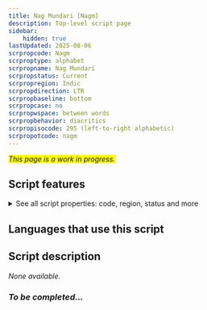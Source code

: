 ```yaml
---
title: Nag Mundari [Nagm]
description: Top-level script page
sidebar:
    hidden: true
lastUpdated: 2025-08-06
scrpropcode: Nagm
scrproptype: alphabet
scrpropname: Nag Mundari
scrpropstatus: Current
scrpropregion: Indic
scrpropdirection: LTR
scrpropbaseline: bottom
scrpropcase: no
scrpropwspace: between words
scrpropbehavior: diacritics
scrpropisocode: 295 (left-to-right alphabetic)
scrpropotcode: nagm
---
```


<span style='background-color:yellow'>_This page is a work in progress._</span>


## Script features

<details>
<summary> See all script properties: code, region, status and more</summary>
<ScriptInfo />
</details>

## Languages that use this script

<WsList script='Nagm' wsMax='5' />

## Script description

_None available._

### _To be completed..._

